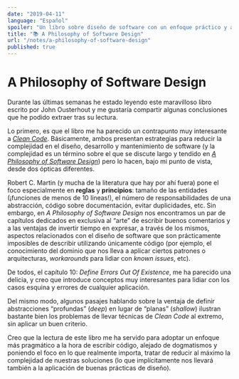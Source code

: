 ```yaml
---
date: "2019-04-11"
language: "Español"
spoiler: "Un libro sobre diseño de software con un enfoque práctico y alejado de dogmatismos"
title: "📚 A Philosophy of Software Design"
url: "/notes/a-philosophy-of-software-design"
published: true
---
```


# A Philosophy of Software Design

Durante las últimas semanas he estado leyendo este maravilloso libro escrito por John Ousterhout y me gustaría compartir
algunas conclusiones que he podido extraer tras su lectura.

Lo primero, es que el libro me ha parecido un contrapunto muy interesante a
[_Clean Code_](https://www.amazon.com/Clean-Code-Handbook-Software-Craftsmanship/dp/0132350882). Básicamente, ambos
presentan estrategias para reducir la complejidad en el diseño, desarrollo y mantenimiento de software (y la complejidad
es un término sobre el que se discute largo y tendido en
[_A Philosophy of Software Design_](https://www.amazon.com/Philosophy-Software-Design-John-Ousterhout/dp/1732102201))
pero lo hacen, bajo mi punto de vista, desde dos ópticas diferentes.

Robert C. Martin (y mucha de la literatura que hay por ahí fuera) pone el foco especialmente en **reglas** y
**principios**: tamaño de las entidades (¡funciones de menos de 10 líneas!), el número de responsabilidades de una
abstracción, código sobre documentación, evitar duplicidades, etc. Sin embargo, en _A Philosophy of Software Design_ nos
encontramos un par de capítulos dedicados en exclusiva al “arte” de escribir buenos comentarios y a las ventajas de
invertir tiempo en expresar, a través de los mismos, aspectos relacionados con el diseño de software que son
prácticamente imposibles de describir utilizando únicamente código (por ejemplo, el conocimiento del dominio que nos
lleva a aplicar ciertos patrones o arquitecturas, _workarounds_ para lidiar con _known issues_, etc).

De todos, el capítulo 10: _Define Errors Out Of Existence_, me ha parecido una delicia, y creo que introduce conceptos
muy interesantes para lidiar con los casos esquina y errores de cualquier aplicación.

Del mismo modo, algunos pasajes hablando sobre la ventaja de definir abstracciones “profundas” (_deep_) en lugar de
“planas” (_shallow_) ilustran bastante bien los problemas de llevar técnicas de _Clean Code_ al extremo, sin aplicar un
buen criterio.

Creo que la lectura de este libro me ha servido para adoptar un enfoque más pragmático a la hora de escribir código,
alejado de dogmatismos y poniendo el foco en lo que realmente importa, tratar de reducir al máximo la complejidad de
nuestras soluciones (lo que implícitamente nos llevará también a la aplicación de buenas prácticas de diseño).
